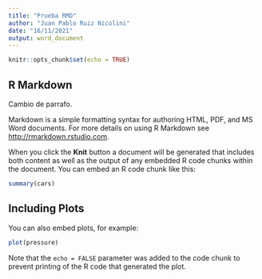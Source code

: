 ```yaml
---
title: "Prueba RMD"
author: "Juan Pablo Ruiz Nicolini"
date: "16/11/2021"
output: word_document
---
```


```r
knitr::opts_chunk$set(echo = TRUE)
```

## R Markdown

Cambio de parrafo. 


Markdown is a simple formatting syntax for authoring HTML, PDF, and MS Word documents. For more details on using R Markdown see <http://rmarkdown.rstudio.com>.

When you click the **Knit** button a document will be generated that includes both content as well as the output of any embedded R code chunks within the document. You can embed an R code chunk like this:

```r
summary(cars)
```

## Including Plots

You can also embed plots, for example:

```r
plot(pressure)
```

Note that the `echo = FALSE` parameter was added to the code chunk to prevent printing of the R code that generated the plot.
